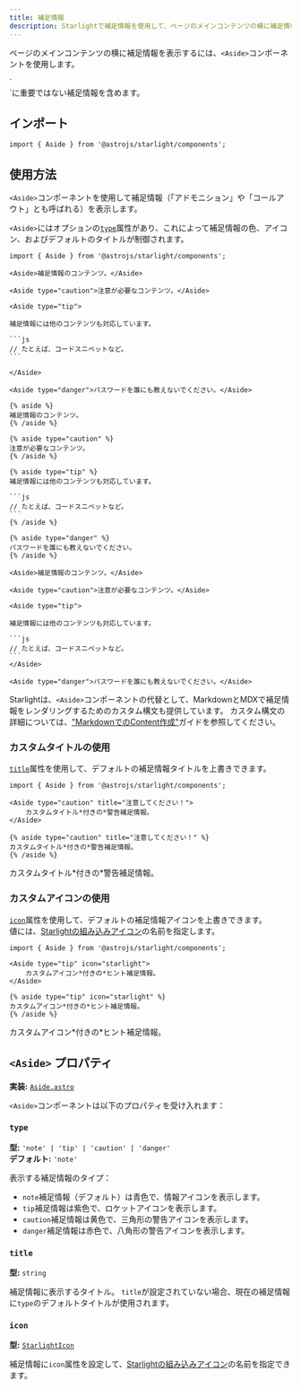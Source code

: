 ```yaml
---
title: 補足情報
description: Starlightで補足情報を使用して、ページのメインコンテンツの横に補足情報を表示する方法を学びます。
---
```



ページのメインコンテンツの横に補足情報を表示するには、`<Aside>`コンポーネントを使用します。


<Preview>
<Aside slot="preview">
    `<Aside>`に重要ではない補足情報を含めます。
</Aside>
</Preview>

## インポート

```tsx
import { Aside } from '@astrojs/starlight/components';
```

## 使用方法

`<Aside>`コンポーネントを使用して補足情報（「アドモニション」や「コールアウト」とも呼ばれる）を表示します。

`<Aside>`にはオプションの[`type`](#type)属性があり、これによって補足情報の色、アイコン、およびデフォルトのタイトルが制御されます。

<Preview>

````mdx
import { Aside } from '@astrojs/starlight/components';

<Aside>補足情報のコンテンツ。</Aside>

<Aside type="caution">注意が必要なコンテンツ。</Aside>

<Aside type="tip">

補足情報には他のコンテンツも対応しています。

```js
// たとえば、コードスニペットなど。
```

</Aside>

<Aside type="danger">パスワードを誰にも教えないでください。</Aside>
````

<Fragment slot="markdoc">

````markdoc
{% aside %}
補足情報のコンテンツ。
{% /aside %}

{% aside type="caution" %}
注意が必要なコンテンツ。
{% /aside %}

{% aside type="tip" %}
補足情報には他のコンテンツも対応しています。

```js
// たとえば、コードスニペットなど。
```
{% /aside %}

{% aside type="danger" %}
パスワードを誰にも教えないでください。
{% /aside %}
````

</Fragment>

<Fragment slot="preview">

    <Aside>補足情報のコンテンツ。</Aside>

    <Aside type="caution">注意が必要なコンテンツ。</Aside>

    <Aside type="tip">

    補足情報には他のコンテンツも対応しています。

    ```js
    // たとえば、コードスニペットなど。
    ```
    </Aside>

    <Aside type="danger">パスワードを誰にも教えないでください。</Aside>

</Fragment>

</Preview>

Starlightは、`<Aside>`コンポーネントの代替として、MarkdownとMDXで補足情報をレンダリングするためのカスタム構文も提供しています。
カスタム構文の詳細については、["MarkdownでのContent作成"](/ja/guides/authoring-content/#補足情報)ガイドを参照してください。

### カスタムタイトルの使用

[`title`](#title)属性を使用して、デフォルトの補足情報タイトルを上書きできます。

<Preview>

```mdx 'title="注意してください！"'
import { Aside } from '@astrojs/starlight/components';

<Aside type="caution" title="注意してください！">
	カスタムタイトル*付きの*警告補足情報。
</Aside>
```

<Fragment slot="markdoc">

```markdoc 'title="注意してください！"'
{% aside type="caution" title="注意してください！" %}
カスタムタイトル*付きの*警告補足情報。
{% /aside %}
```

</Fragment>

<Aside slot="preview" type="caution" title="注意してください！">
	カスタムタイトル*付きの*警告補足情報。
</Aside>
  
</Preview>

### カスタムアイコンの使用

[`icon`](#icon)属性を使用して、デフォルトの補足情報アイコンを上書きできます。  
値には、[Starlightの組み込みアイコン](/ja/reference/icons/#すべてのアイコン)の名前を指定します。

<Preview>

```mdx 'icon="starlight"'
import { Aside } from '@astrojs/starlight/components';

<Aside type="tip" icon="starlight">
	カスタムアイコン*付きの*ヒント補足情報。
</Aside>
```

 <Fragment slot="markdoc">

```markdoc 'icon="starlight"'
{% aside type="tip" icon="starlight" %}
カスタムアイコン*付きの*ヒント補足情報。
{% /aside %}
```

 </Fragment>

<Aside slot="preview" type="tip" icon="starlight">
	カスタムアイコン*付きの*ヒント補足情報。
</Aside>

</Preview>

## `<Aside>` プロパティ

**実装:** [`Aside.astro`](https://github.com/withastro/starlight/blob/main/packages/starlight/user-components/Aside.astro)

`<Aside>`コンポーネントは以下のプロパティを受け入れます：

### `type`

**型:** `'note' | 'tip' | 'caution' | 'danger'`  
**デフォルト:** `'note'`

表示する補足情報のタイプ：

- `note`補足情報（デフォルト）は青色で、情報アイコンを表示します。
- `tip`補足情報は紫色で、ロケットアイコンを表示します。
- `caution`補足情報は黄色で、三角形の警告アイコンを表示します。
- `danger`補足情報は赤色で、八角形の警告アイコンを表示します。

### `title`

**型:** `string`

補足情報に表示するタイトル。
`title`が設定されていない場合、現在の補足情報に`type`のデフォルトタイトルが使用されます。

### `icon`

**型:** [`StarlightIcon`](/ja/reference/icons/#starlighticon-型)

補足情報に`icon`属性を設定して、[Starlightの組み込みアイコン](/ja/reference/icons/#すべてのアイコン)の名前を指定できます。

